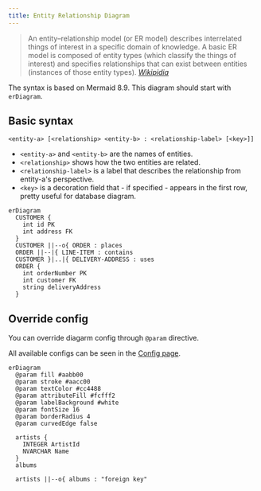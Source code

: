 ```yaml
---
title: Entity Relationship Diagram
---
```


> An entity–relationship model (or ER model) describes interrelated things of interest in a specific domain of knowledge. A basic ER model is composed of entity types (which classify the things of interest) and specifies relationships that can exist between entities (instances of those entity types).
> <cite><a href="https://en.wikipedia.org/wiki/Entity%E2%80%93relationship_model">Wikipidia</a></cite>

The syntax is based on Mermaid 8.9. This diagram should start with `erDiagram`.

## Basic syntax

```
<entity-a> [<relationship> <entity-b> : <relationship-label> [<key>]]
```

- `<entity-a>` and `<entity-b>` are the names of entities.
- `<relationship>` shows how the two entities are related.
- `<relationship-label>` is a label that describes the relationship from entity-a's perspective.
- `<key>` is a decoration field that - if specified - appears in the first row, pretty useful for database diagram.

```pintora play
erDiagram
  CUSTOMER {
    int id PK
    int address FK
  }
  CUSTOMER ||--o{ ORDER : places
  ORDER ||--|{ LINE-ITEM : contains
  CUSTOMER }|..|{ DELIVERY-ADDRESS : uses
  ORDER {
    int orderNumber PK
    int customer FK
    string deliveryAddress
  }
```

## Override config

You can override diagarm config through `@param` directive.

All available configs can be seen in the [Config page](../configuration/config.md#er).

```pintora play
erDiagram
  @param fill #aabb00
  @param stroke #aacc00
  @param textColor #cc4488
  @param attributeFill #fcfff2
  @param labelBackground #white
  @param fontSize 16
  @param borderRadius 4
  @param curvedEdge false

  artists {
    INTEGER ArtistId
    NVARCHAR Name
  }
  albums

  artists ||--o{ albums : "foreign key"
```
